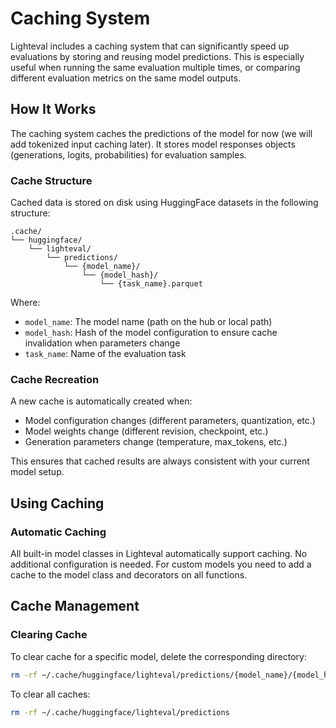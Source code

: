 # Caching System

Lighteval includes a caching system that can significantly speed up evaluations by storing and reusing model predictions.
This is especially useful when running the same evaluation multiple times, or comparing different evaluation metrics on the same model outputs.

## How It Works

The caching system caches the predictions of the model for now (we will add tokenized input caching later).
It stores model responses objects (generations, logits, probabilities) for evaluation samples.

### Cache Structure

Cached data is stored on disk using HuggingFace datasets in the following structure:

```
.cache/
└── huggingface/
    └── lighteval/
        └── predictions/
            └── {model_name}/
                └── {model_hash}/
                    └── {task_name}.parquet
```

Where:
- `model_name`: The model name (path on the hub or local path)
- `model_hash`: Hash of the model configuration to ensure cache invalidation when parameters change
- `task_name`: Name of the evaluation task

### Cache Recreation

A new cache is automatically created when:
- Model configuration changes (different parameters, quantization, etc.)
- Model weights change (different revision, checkpoint, etc.)
- Generation parameters change (temperature, max_tokens, etc.)

This ensures that cached results are always consistent with your current model setup.

## Using Caching

### Automatic Caching

All built-in model classes in Lighteval automatically support caching. No additional configuration is needed.
For custom models you need to add a cache to the model class and decorators on all functions.

## Cache Management

### Clearing Cache

To clear cache for a specific model, delete the corresponding directory:

```bash
rm -rf ~/.cache/huggingface/lighteval/predictions/{model_name}/{model_hash}/
```

To clear all caches:

```bash
rm -rf ~/.cache/huggingface/lighteval/predictions
```
